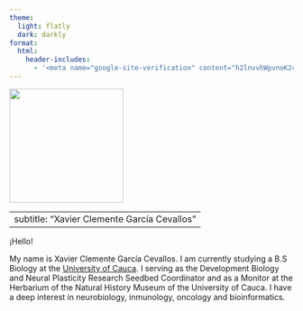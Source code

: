 ```yaml
---
theme:
  light: flatly
  dark: darkly
format:
  html:
    header-includes:
      - '<meta name="google-site-verification" content="h2lnvvhWpvnoK2cNWm9_9bdMCOZDnfvi_dNeRIm9GGM" />'
---
```


::::: {layout-ncol="2"}
::: left
![](images/xavier.jpg){width="202"}
:::

::: right
---
subtitle: "Xavier Clemente García Cevallos"
---

¡Hello!

My name is Xavier Clemente García Cevallos. I am currently studying a B.S Biology at the [University of Cauca](https://www.unicauca.edu.co/). I serving as the Development Biology and Neural Plasticity Research Seedbed Coordinator and as a Monitor at the Herbarium of the Natural History Museum of the University of Cauca. I have a deep interest in neurobiology, inmunology, oncology and bioinformatics.
:::
:::::
